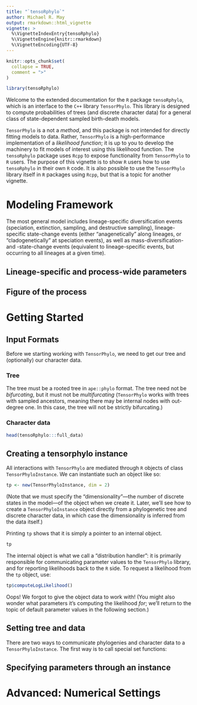 ```yaml
---
title: "`tensoRphylo`"
author: Michael R. May
output: rmarkdown::html_vignette
vignette: >
  %\VignetteIndexEntry{tensoRphylo}
  %\VignetteEngine{knitr::rmarkdown}
  %\VignetteEncoding{UTF-8}
---
```


```r
knitr::opts_chunk$set(
  collapse = TRUE,
  comment = ">"
)
```

```r
library(tensoRphylo)
```

Welcome to the extended documentation for the `R` package `tensoRphylo`, which is an interface to the `C++` library `TensorPhylo`.
This library is designed to compute probabilities of trees (and discrete character data) for a general class of state-dependent sampled birth-death models.

`TensorPhylo` is a not a _method_, and this package is not intended for directly fitting models to data.
Rather, `TensorPhylo` is a high-performance implementation of a _likelihood function_; it is up to you to develop the machinery to fit models of interest using this likelihood function.
The `tensoRphylo` package uses `Rcpp` to expose functionality from `TensorPhylo` to `R` users.
The purpose of this vignette is to show `R` users how to use `tensoRphylo` in their own `R` code.
It is also possible to use the `TensorPhylo` library itself in `R` packages using `Rcpp`, but that is a topic for another vignette.

# Modeling Framework

The most general model includes lineage-specific diversification events (speciation, extinction, sampling, and destructive sampling), lineage-specific state-change events (either "anagenetically" along lineages, or "cladogenetically" at speciation events), as well as mass-diversification- and -state-change events (equivalent to lineage-specific events, but occurring to all lineages at a given time).

## Lineage-specific and process-wide parameters

## Figure of the process

# Getting Started

## Input Formats

Before we starting working with `TensorPhylo`, we need to get our tree and (optionally) our character data.

### Tree

The tree must be a rooted tree in `ape::phylo` format.
The tree need not be _bifurcating_, but it must not be _multifurcating_ (`TensorPhylo` works with trees with sampled ancestors, meaning there may be internal nodes with out-degree one. In this case, the tree will not be strictly bifurcating.)

### Character data

```r
head(tensoRphylo:::full_data)
```

## Creating a tensorphylo instance

All interactions with `TensorPhylo` are mediated through `R` objects of class `TensorPhyloInstance`.
We can instantiate such an object like so:
```r
tp <- new(TensorPhyloInstance, dim = 2)
```
(Note that we must specify the "dimensionality"---the number of discrete states in the model---of the object when we create it.
Later, we'll see how to create a `TensorPhyloInstance` object directly from a phylogenetic tree and discrete character data, in which case the dimensionality is inferred from the data itself.)

Printing `tp` shows that it is simply a pointer to an internal object.
```r
tp
```
The internal object is what we call a "distribution handler": it is primarily responsible for communicating parameter values to the `TensorPhylo` library, and for reporting likelihoods back to the `R` side.
To request a likelihood from the `tp` object, use:
```r
tp$computeLogLikelihood()
```
Oops! We forgot to give the object data to work with!
(You might also wonder what parameters it's computing the likelihood _for_; we'll return to the topic of default parameter values in the following section.)

## Setting tree and data

There are two ways to communicate phylogenies and character data to a `TensorPhyloInstance`.
The first way is to call special set functions:

## Specifying parameters through an instance


# Advanced: Numerical Settings






